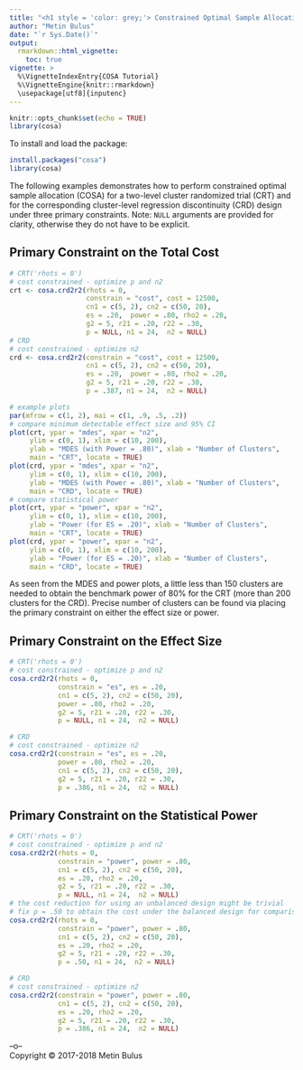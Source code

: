 ---
title: "<h1 style = 'color: grey;'> Constrained Optimal Sample Allocation Tutorial </h1>"
author: "Metin Bulus"
date: "`r Sys.Date()`"
output:
  rmarkdown::html_vignette:
    toc: true
vignette: >
  %\VignetteIndexEntry{COSA Tutorial}
  %\VignetteEngine{knitr::rmarkdown}
  \usepackage[utf8]{inputenc}
---

```{r setup, include=FALSE, warning=FALSE}
knitr::opts_chunk$set(echo = TRUE)
library(cosa)
```

To install and load the package:
```{r eval = FALSE}
install.packages("cosa")
library(cosa)
```

The following examples demonstrates how to perform constrained optimal sample allocation (COSA) for a two-level cluster randomized trial (CRT) and for the corresponding cluster-level regression discontinuity (CRD) design under three primary constraints. Note: `NULL` arguments are provided for clarity, otherwise they do not have to be explicit.

## Primary Constraint on the Total Cost

```{r, message=FALSE, fig.width=7, fig.height=5}
# CRT('rhots = 0')
# cost constrained - optimize p and n2
crt <- cosa.crd2r2(rhots = 0,
                   constrain = "cost", cost = 12500, 
                   cn1 = c(5, 2), cn2 = c(50, 20),
                   es = .20,  power = .80, rho2 = .20,
                   g2 = 5, r21 = .20, r22 = .30,
                   p = NULL, n1 = 24,  n2 = NULL)
# CRD
# cost constrained - optimize n2
crd <- cosa.crd2r2(constrain = "cost", cost = 12500,
                   cn1 = c(5, 2), cn2 = c(50, 20),
                   es = .20,  power = .80, rho2 = .20,
                   g2 = 5, r21 = .20, r22 = .30,
                   p = .387, n1 = 24,  n2 = NULL)

# example plots
par(mfrow = c(1, 2), mai = c(1, .9, .5, .2))
# compare minimum detectable effect size and 95% CI
plot(crt, ypar = "mdes", xpar = "n2",
     ylim = c(0, 1), xlim = c(10, 200), 
     ylab = "MDES (with Power = .80)", xlab = "Number of Clusters",
     main = "CRT", locate = TRUE)
plot(crd, ypar = "mdes", xpar = "n2",
     ylim = c(0, 1), xlim = c(10, 200),
     ylab = "MDES (with Power = .80)", xlab = "Number of Clusters",
     main = "CRD", locate = TRUE)
# compare statistical power 
plot(crt, ypar = "power", xpar = "n2",
     ylim = c(0, 1), xlim = c(10, 200), 
     ylab = "Power (for ES = .20)", xlab = "Number of Clusters",
     main = "CRT", locate = TRUE)
plot(crd, ypar = "power", xpar = "n2",
     ylim = c(0, 1), xlim = c(10, 200), 
     ylab = "Power (for ES = .20)", xlab = "Number of Clusters",
     main = "CRD", locate = TRUE)

```

As seen from the MDES and power plots, a little less than 150 clusters are needed to obtain the benchmark power of 80% for the CRT (more than 200 clusters for the CRD). Precise number of clusters can be found via placing the primary constraint on either the effect size or power. 

## Primary Constraint on the Effect Size

```{r, message=FALSE}
# CRT('rhots = 0')
# cost constrained - optimize p and n2
cosa.crd2r2(rhots = 0,
            constrain = "es", es = .20,
            cn1 = c(5, 2), cn2 = c(50, 20),
            power = .80, rho2 = .20,
            g2 = 5, r21 = .20, r22 = .30,
            p = NULL, n1 = 24,  n2 = NULL)

# CRD
# cost constrained - optimize n2
cosa.crd2r2(constrain = "es", es = .20,
            power = .80, rho2 = .20,
            cn1 = c(5, 2), cn2 = c(50, 20),
            g2 = 5, r21 = .20, r22 = .30,
            p = .386, n1 = 24,  n2 = NULL)
```

## Primary Constraint on the Statistical Power

```{r, message=FALSE}
# CRT('rhots = 0')
# cost constrained - optimize p and n2
cosa.crd2r2(rhots = 0, 
            constrain = "power", power = .80,
            cn1 = c(5, 2), cn2 = c(50, 20),
            es = .20, rho2 = .20,
            g2 = 5, r21 = .20, r22 = .30,
            p = NULL, n1 = 24,  n2 = NULL)
# the cost reduction for using an unbalanced design might be trivial
# fix p = .50 to obtain the cost under the balanced design for comparison
cosa.crd2r2(rhots = 0, 
            constrain = "power", power = .80,
            cn1 = c(5, 2), cn2 = c(50, 20),
            es = .20, rho2 = .20,
            g2 = 5, r21 = .20, r22 = .30,
            p = .50, n1 = 24,  n2 = NULL)

# CRD
# cost constrained - optimize n2
cosa.crd2r2(constrain = "power", power = .80,
            cn1 = c(5, 2), cn2 = c(50, 20),
            es = .20, rho2 = .20,
            g2 = 5, r21 = .20, r22 = .30,
            p = .386, n1 = 24,  n2 = NULL)
```

--o-- <br>
<footnote> Copyright &copy; 2017-2018 Metin Bulus </footnote>
